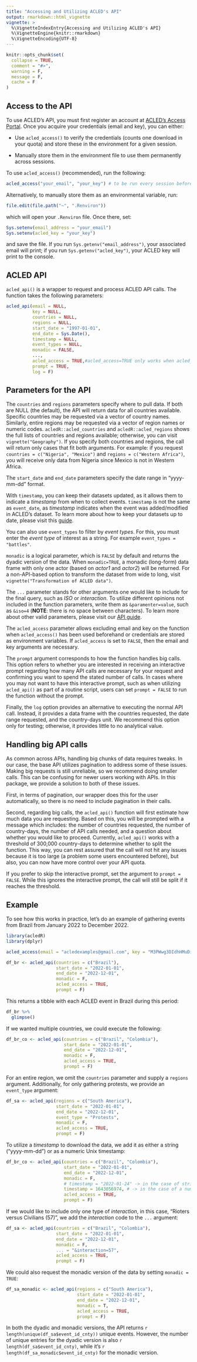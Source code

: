 ```yaml
---
title: "Accessing and Utilizing ACLED's API"
output: rmarkdown::html_vignette
vignette: >
  %\VignetteIndexEntry{Accessing and Utilizing ACLED's API}
  %\VignetteEngine{knitr::rmarkdown}
  %\VignetteEncoding{UTF-8}
---
```


```r
knitr::opts_chunk$set(
  collapse = TRUE,
  comment = "#>",
  warning = F, 
  message = F,
  cache = F
)
```

## Access to the API

To use ACLED's API, you must first register an account at [ACLED's Access Portal](developer.acleddata.com). Once you acquire your credentials (email and key), you can either: 

-   Use `acled_access()` to verify the credentials (counts one download in your quota) and store these in the environment for a given session.

-   Manually store them in the environment file to use them permanently across sessions.

To use `acled_access()` (recommended), run the following:

```r
acled_access("your_email", "your_key") # to be run every session before doing an API call. 
```

Alternatively, to manually store them as an environmental variable, run:

```r
file.edit(file.path("~", ".Renviron"))
```

which will open your `.Renviron` file. Once there, set:

```r
Sys.setenv(email_address = "your_email")
Sys.setenv(acled_key = "your_key")
```

and save the file. If you run `Sys.getenv("email_address")`, your associated email will print; if you run `Sys.getenv("acled_key")`, your ACLED key will print to the console.

## ACLED API

`acled_api()` is a wrapper to request and process ACLED API calls. The function takes the following parameters:

```r
acled_api(email = NULL,
          key = NULL,
          countries = NULL,
          regions = NULL,
          start_date = "1997-01-01",
          end_date = Sys.Date(),
          timestamp = NULL,
          event_types = NULL,
          monadic = FALSE,
          ...,
          acled_access = TRUE,#acled_access=TRUE only works when acled_access() was run beforehand, eliminating the need of email-key in acled_api()
          prompt = TRUE,
          log = F)

```

## Parameters for the API

The `countries` and `regions` parameters specify where to pull data. If both are NULL (the default), the API will return data for all countries available. Specific countries may be requested via a vector of country names. Similarly, entire regions may be requested via a vector of region names or numeric codes. `acledR::acled_countries` and `acledR::acled_regions` shows the full lists of countries and regions available; otherwise, you can visit `vignette("Geography")`. If you specify both countries and regions, the call will return only cases that fit both arguments. For example: if you request `countries = c("Nigeria", "Mexico")` and `regions = c("Western Africa")`, you will receive only data from Nigeria since Mexico is not in Western Africa.

The `start_date` and `end_date` parameters specify the date range in "yyyy-mm-dd" format. 

With `timestamp`, you can keep their datasets updated, as it allows them to indicate a *timestamp* from when to collect events. `timestamp` is not the same as `event_date`, as *timestamp* indicates when the event was added/modified in ACLED's dataset. To learn more about how to keep your datasets up to date, please visit this [guide](https://acleddata.com/acleddatanew/wp-content/uploads/dlm_uploads/2019/07/ACLED_Timestamp-Memo_Methodology-Note_6.2019.pdf).

You can also use `event_types` to filter by *event types*. For this, you must enter the *event type* of interest as a string. For example `event_types = "battles"`.

`monadic` is a logical parameter, which is `FALSE` by default and returns the dyadic version of the data. When `monadic=TRUE`, a monadic (long-form) data frame with only one actor (based on *actor1* and *actor2*) will be returned. For a non-API-based option to transform the dataset from wide to long, visit `vignette("Transformation of ACLED data")`. 

The `...` parameter stands for other arguments one would like to include for the final query, such as *ISO* or *interaction*. To utilize different opinions not included in the function parameters, write them as `&paramenter=value`, such as `&iso=4` (**NOTE**: there is no space between characters). To learn more about other valid parameters, please visit our [API guide](https://acleddata.com/acleddatanew//wp-content/uploads/dlm_uploads/2021/11/API-User-Guide_Feb2022.pdf).

The `acled_access` parameter allows excluding email and key on the function when `acled_access()` has been used beforehand or credentials are stored as environment variables. If `acled_access` is set to `FALSE`, then the email and key arguments are necessary.

The `prompt` argument corresponds to how the function handles big calls. This option refers to whether you are interested in receiving an interactive prompt regarding how many API calls are necessary for your request and confirming you want to spend the stated number of calls. In cases where you may not want to have this interactive prompt, such as when utilizing `acled_api()` as part of a routine script, users can set `prompt = FALSE` to run the function without the prompt.

Finally, the `log` option provides an alternative to executing the normal API call. Instead, it provides a data frame with the countries requested, the date range requested, and the country-days unit. We recommend this option only for testing; otherwise, it provides little to no analytical value. 

## Handling big API calls

As common across APIs, handling big chunks of data requires tweaks. In our case, the base API utilizes pagination to address some of these issues. Making big requests is still unreliable, so we recommend doing smaller calls. This can be confusing for newer users working with APIs. In this package, we provide a solution to both of these issues.

First, in terms of pagination, our wrapper does this for the user automatically, so there is no need to include pagination in their calls. 

Second, regarding big calls, the `acled_api()` function will first estimate how much data you are requesting. Based on this, you will be prompted with a message which includes: the number of countries requested, the number of country-days, the number of API calls needed, and a question about whether you would like to proceed. Currently, `acled_api()` works with a threshold of 300,000 country-days to determine whether to split the function. This way, you can rest assured that the call will not hit any issues because it is too large (a problem some users encountered before), but also, you can now have more control over your API quota. 

If you prefer to skip the interactive prompt, set the argument to `prompt = FALSE`. While this ignores the interactive prompt, the call will still be split if it reaches the threshold.

## Example

To see how this works in practice, let's do an example of gathering events from Brazil from January 2022 to December 2022.

```r
library(acledR)
library(dplyr)

acled_access(email = "acledexamples@gmail.com", key = "M3PWwg3DIdhHMuDiilp5") #  This is an example, you will need to input your credentials.

df_br <- acled_api(countries = c("Brazil"),
                   start_date = "2022-01-01",
                   end_date = "2022-12-01",
                   monadic = F,
                   acled_access = TRUE,
                   prompt = F)
```

This returns a tibble with each ACLED event in Brazil during this period:

```r
df_br %>% 
  glimpse()
```

If we wanted multiple countries, we could execute the following:

```r
df_br_co <- acled_api(countries = c("Brazil", "Colombia"),
                      start_date = "2022-01-01",
                      end_date = "2022-12-01",
                      monadic = F,
                      acled_access = TRUE,
                      prompt = F)
```

For an entire region, we omit the `countries` parameter and supply a `regions` argument. Additionally, for only gathering protests, we provide an `event_type` argument:

```r
df_sa <- acled_api(regions = c("South America"),
                   start_date = "2022-01-01",
                   end_date = "2022-12-01",
                   event_type = "Protests",
                   monadic = F,
                   acled_access = TRUE,
                   prompt = F)
```

To utilize a *timestamp* to download the data, we add it as either a string ("yyyy-mm-dd") or as a numeric Unix timestamp:

```r
df_br_co <- acled_api(countries = c("Brazil", "Colombia"),
                      start_date = "2022-01-01",
                      end_date = "2022-12-01",
                      monadic = F,
                      # timestamp = "2022-01-24" -> in the case of string
                      timestamp = 1643056974, # -> in the case of a numeric Unix timestamp
                      acled_access = TRUE,
                      prompt = F)
```

If we would like to include only one type of *interaction*, in this case, "Rioters versus Civilians (57)", we add the *interaction* code to the `...` argument:

```r
df_sa <- acled_api(countries = c("Brazil", "Colombia"),
                   start_date = "2022-01-01",
                   end_date = "2022-12-01",
                   monadic = F,
                   ... = "&interaction=57",
                   acled_access = TRUE,
                   prompt = F)
```

We could also request the monadic version of the data by setting `monadic = TRUE`:

```r
df_sa_monadic <- acled_api(regions = c("South America"),
                           start_date = "2022-01-01",
                           end_date = "2022-12-01",
                           monadic = T,
                           acled_access = TRUE,
                           prompt = F)
```

In both the dyadic and monadic versions, the API returns `r length(unique(df_sa$event_id_cnty))` unique events. However, the number of unique entries for the dyadic version is also `r length(df_sa$event_id_cnty)`, while it's `r length(df_sa_monadic$event_id_cnty)` for the monadic version.
